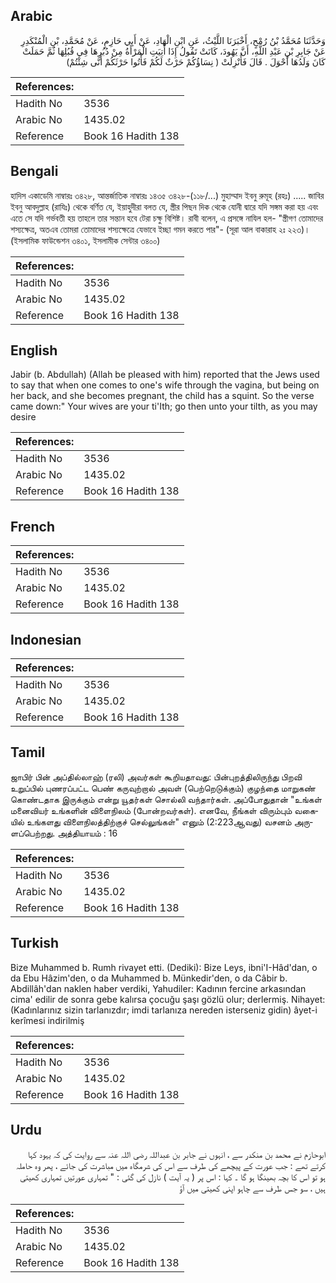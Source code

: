 ## Arabic


<div dir="rtl" lang="ar" style={{fontSize:'larger',backgroundColor:'#f8f9fa',padding:20}}>
وَحَدَّثَنَا مُحَمَّدُ بْنُ رُمْحٍ، أَخْبَرَنَا اللَّيْثُ، عَنِ ابْنِ الْهَادِ، عَنْ أَبِي حَازِمٍ، عَنْ مُحَمَّدِ، بْنِ الْمُنْكَدِرِ عَنْ جَابِرِ بْنِ عَبْدِ اللَّهِ، أَنَّ يَهُودَ، كَانَتْ تَقُولُ إِذَا أُتِيَتِ الْمَرْأَةُ مِنْ دُبُرِهَا فِي قُبُلِهَا ثُمَّ حَمَلَتْ كَانَ وَلَدُهَا أَحْوَلَ ‏.‏ قَالَ فَأُنْزِلَتْ ‏(‏ نِسَاؤُكُمْ حَرْثٌ لَكُمْ فَأْتُوا حَرْثَكُمْ أَنَّى شِئْتُمْ‏)‏
</div>
<div style={{backgroundColor:'#f8f9fa',padding:20, marginBottom: 10}}><table> <thead> <tr> <th>References:</th> <th></th> </tr> </thead> <tbody><tr><td>Hadith No</td><td>3536</td></tr><tr><td>Arabic No</td><td>1435.02</td></tr><tr><td>Reference</td><td>Book 16 Hadith 138</td></tr></tbody></table></div>

## Bengali


<div dir="ltr" lang="bn" style={{fontSize:'larger',backgroundColor:'#f8f9fa',padding:20}}>
হাদিস একাডেমি নাম্বারঃ ৩৪২৮, আন্তর্জাতিক নাম্বারঃ ১৪৩৫ ৩৪২৮-(১১৮/...) মুহাম্মাদ ইবনু রুমূহ (রহঃ) ..... জাবির ইবনু আবদুল্লাহ (রাযিঃ) থেকে বর্ণিত যে, ইয়াহুদীরা বলত যে, স্ত্রীর পিছন দিক থেকে যোনী দ্বারে যদি সঙ্গম করা হয় এবং এতে সে যদি গর্ভবতী হয় তাহলে তার সন্তান হবে টেরা চক্ষু বিশিষ্ট। রাবী বলেন, এ প্রসঙ্গে নাযিল হল- "স্ত্রীগণ তোমাদের শস্যক্ষেত্র, অতএব তোমরা তোমাদের শস্যক্ষেত্রে যেভাবে ইচ্ছা গমন করতে পার"- (সূরা আল বাকারাহ ২ঃ ২২৩)। (ইসলামিক ফাউন্ডেশন ৩৪০১, ইসলামীক সেন্টার ৩৪০০)
</div>
<div style={{backgroundColor:'#f8f9fa',padding:20, marginBottom: 10}}><table> <thead> <tr> <th>References:</th> <th></th> </tr> </thead> <tbody><tr><td>Hadith No</td><td>3536</td></tr><tr><td>Arabic No</td><td>1435.02</td></tr><tr><td>Reference</td><td>Book 16 Hadith 138</td></tr></tbody></table></div>

## English


<div dir="ltr" lang="en" style={{fontSize:'larger',backgroundColor:'#f8f9fa',padding:20}}>
Jabir (b. Abdullah) (Allah be pleased with him) reported that the Jews used to say that when one comes to one's wife through the vagina, but being on her back, and she becomes pregnant, the child has a squint. So the verse came down:" Your wives are your ti'Ith; go then unto your tilth, as you may desire
</div>
<div style={{backgroundColor:'#f8f9fa',padding:20, marginBottom: 10}}><table> <thead> <tr> <th>References:</th> <th></th> </tr> </thead> <tbody><tr><td>Hadith No</td><td>3536</td></tr><tr><td>Arabic No</td><td>1435.02</td></tr><tr><td>Reference</td><td>Book 16 Hadith 138</td></tr></tbody></table></div>

## French


<div dir="ltr" lang="fr" style={{fontSize:'larger',backgroundColor:'#f8f9fa',padding:20}}>

</div>
<div style={{backgroundColor:'#f8f9fa',padding:20, marginBottom: 10}}><table> <thead> <tr> <th>References:</th> <th></th> </tr> </thead> <tbody><tr><td>Hadith No</td><td>3536</td></tr><tr><td>Arabic No</td><td>1435.02</td></tr><tr><td>Reference</td><td>Book 16 Hadith 138</td></tr></tbody></table></div>

## Indonesian


<div dir="ltr" lang="id" style={{fontSize:'larger',backgroundColor:'#f8f9fa',padding:20}}>

</div>
<div style={{backgroundColor:'#f8f9fa',padding:20, marginBottom: 10}}><table> <thead> <tr> <th>References:</th> <th></th> </tr> </thead> <tbody><tr><td>Hadith No</td><td>3536</td></tr><tr><td>Arabic No</td><td>1435.02</td></tr><tr><td>Reference</td><td>Book 16 Hadith 138</td></tr></tbody></table></div>

## Tamil


<div dir="ltr" lang="ta" style={{fontSize:'larger',backgroundColor:'#f8f9fa',padding:20}}>
ஜாபிர் பின் அப்தில்லாஹ் (ரலி) அவர்கள் கூறியதாவது: பின்புறத்திலிருந்து பிறவி உறுப்பில் புணரப்பட்ட பெண் கருவுற்றால் அவள் (பெற்றெடுக்கும்) குழந்தை மாறுகண் கொண்டதாக இருக்கும் என்று யூதர்கள் சொல்லி வந்தார்கள். அப்போதுதான் "உங்கள் மனைவியர் உங்களின் விளைநிலம் (போன்றவர்கள்). எனவே, நீங்கள் விரும்பும் வகையில் உங்களது விளைநிலத்திற்குச் செல்லுங்கள்" எனும் (2:223ஆவது) வசனம் அருளப்பெற்றது. அத்தியாயம் : 16
</div>
<div style={{backgroundColor:'#f8f9fa',padding:20, marginBottom: 10}}><table> <thead> <tr> <th>References:</th> <th></th> </tr> </thead> <tbody><tr><td>Hadith No</td><td>3536</td></tr><tr><td>Arabic No</td><td>1435.02</td></tr><tr><td>Reference</td><td>Book 16 Hadith 138</td></tr></tbody></table></div>

## Turkish


<div dir="ltr" lang="tr" style={{fontSize:'larger',backgroundColor:'#f8f9fa',padding:20}}>
Bize Muhammed b. Rumh rivayet etti. (Dediki): Bize Leys, ibni'I-Hâd'dan, o da Ebu Hâzim'den, o da Muhammed b. Münkedir'den, o da Câbir b. Abdillâh'dan naklen haber verdiki, Yahudiler: Kadının fercine arkasından cima' edilir de sonra gebe kalırsa çocuğu şaşı gözlü olur; derlermiş. Nihayet: (Kadınlarınız sizin tarlanızdır; imdi tarlanıza nereden isterseniz gidin) âyet-i kerîmesi indirilmiş
</div>
<div style={{backgroundColor:'#f8f9fa',padding:20, marginBottom: 10}}><table> <thead> <tr> <th>References:</th> <th></th> </tr> </thead> <tbody><tr><td>Hadith No</td><td>3536</td></tr><tr><td>Arabic No</td><td>1435.02</td></tr><tr><td>Reference</td><td>Book 16 Hadith 138</td></tr></tbody></table></div>

## Urdu


<div dir="rtl" lang="ur" style={{fontSize:'larger',backgroundColor:'#f8f9fa',padding:20}}>
ابوحازم نے محمد بن منکدر سے ، انہوں نے جابر بن عبداللہ رضی اللہ عنہ سے روایت کی کہ یہود کہا کرتے تھے : جب عورت کے پیچھے کی طرف سے اس کی شرمگاہ میں مباشرت کی جائے ، پھر وہ حاملہ ہو تو اس کا بچہ بھینگا ہو گا ۔ کہا : اس پر ( یہ آیت ) نازل کی گئی : " تمہاری عورتیں تمہاری کھیتی ہیں ، سو جس طرف سے چاہو اپنی کھیتی میں آؤ
</div>
<div style={{backgroundColor:'#f8f9fa',padding:20, marginBottom: 10}}><table> <thead> <tr> <th>References:</th> <th></th> </tr> </thead> <tbody><tr><td>Hadith No</td><td>3536</td></tr><tr><td>Arabic No</td><td>1435.02</td></tr><tr><td>Reference</td><td>Book 16 Hadith 138</td></tr></tbody></table></div>